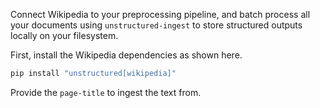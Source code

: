 Connect Wikipedia to your preprocessing pipeline, and batch process all your documents using `unstructured-ingest` to store structured outputs locally on your filesystem.

First, install the Wikipedia dependencies as shown here.

```bash
pip install "unstructured[wikipedia]"
```

Provide the `page-title` to ingest the text from.

